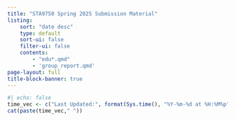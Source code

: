 ```yaml
---
title: "STA9750 Spring 2025 Submission Material"
listing:
    sort: "date desc"
    type: default
    sort-ui: false
    filter-ui: false
    contents:
        - "edu*.qmd"
        - 'group_report.qmd'
page-layout: full
title-block-banner: true
---
```

```r
#| echo: false
time_vec <- c("Last Updated:", format(Sys.time(), "%Y-%m-%d at %H:%M%p"))
cat(paste(time_vec," "))
```